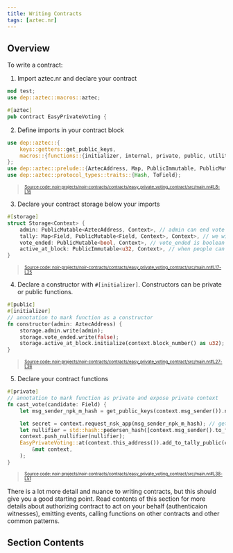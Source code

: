 ```yaml
---
title: Writing Contracts
tags: [aztec.nr]
---
```



## Overview

To write a contract:

1. Import aztec.nr and declare your contract

```rust
mod test;
use dep::aztec::macros::aztec;

#[aztec]
pub contract EasyPrivateVoting {
```

2. Define imports in your contract block

```rust title="imports" showLineNumbers
use dep::aztec::{
    keys::getters::get_public_keys,
    macros::{functions::{initializer, internal, private, public, utility}, storage::storage},
};
use dep::aztec::prelude::{AztecAddress, Map, PublicImmutable, PublicMutable};
use dep::aztec::protocol_types::traits::{Hash, ToField};
```

> <sup>
>   <sub>
>     <a
>       href="https://github.com/AztecProtocol/aztec-packages/blob/v0.84.0-alpha-testnet.1/noir-projects/noir-contracts/contracts/easy_private_voting_contract/src/main.nr#L8-L16"
>       target="_blank"
>       rel="noopener noreferrer"
>     >
>       Source code:
>       noir-projects/noir-contracts/contracts/easy_private_voting_contract/src/main.nr#L8-L16
>     </a>
>   </sub>
> </sup>

3. Declare your contract storage below your imports

```rust title="storage_struct" showLineNumbers
#[storage]
struct Storage<Context> {
    admin: PublicMutable<AztecAddress, Context>, // admin can end vote
    tally: Map<Field, PublicMutable<Field, Context>, Context>, // we will store candidate as key and number of votes as value
    vote_ended: PublicMutable<bool, Context>, // vote_ended is boolean
    active_at_block: PublicImmutable<u32, Context>, // when people can start voting
}
```

> <sup>
>   <sub>
>     <a
>       href="https://github.com/AztecProtocol/aztec-packages/blob/v0.84.0-alpha-testnet.1/noir-projects/noir-contracts/contracts/easy_private_voting_contract/src/main.nr#L17-L25"
>       target="_blank"
>       rel="noopener noreferrer"
>     >
>       Source code:
>       noir-projects/noir-contracts/contracts/easy_private_voting_contract/src/main.nr#L17-L25
>     </a>
>   </sub>
> </sup>

4. Declare a constructor with `#[initializer]`. Constructors can be private or public functions.

```rust title="constructor" showLineNumbers
#[public]
#[initializer]
// annotation to mark function as a constructor
fn constructor(admin: AztecAddress) {
    storage.admin.write(admin);
    storage.vote_ended.write(false);
    storage.active_at_block.initialize(context.block_number() as u32);
}
```

> <sup>
>   <sub>
>     <a
>       href="https://github.com/AztecProtocol/aztec-packages/blob/v0.84.0-alpha-testnet.1/noir-projects/noir-contracts/contracts/easy_private_voting_contract/src/main.nr#L27-L36"
>       target="_blank"
>       rel="noopener noreferrer"
>     >
>       Source code:
>       noir-projects/noir-contracts/contracts/easy_private_voting_contract/src/main.nr#L27-L36
>     </a>
>   </sub>
> </sup>

5. Declare your contract functions

```rust title="cast_vote" showLineNumbers
#[private]
// annotation to mark function as private and expose private context
fn cast_vote(candidate: Field) {
    let msg_sender_npk_m_hash = get_public_keys(context.msg_sender()).npk_m.hash();

    let secret = context.request_nsk_app(msg_sender_npk_m_hash); // get secret key of caller of function
    let nullifier = std::hash::pedersen_hash([context.msg_sender().to_field(), secret]); // derive nullifier from sender and secret
    context.push_nullifier(nullifier);
    EasyPrivateVoting::at(context.this_address()).add_to_tally_public(candidate).enqueue(
        &mut context,
    );
}
```

> <sup>
>   <sub>
>     <a
>       href="https://github.com/AztecProtocol/aztec-packages/blob/v0.84.0-alpha-testnet.1/noir-projects/noir-contracts/contracts/easy_private_voting_contract/src/main.nr#L38-L51"
>       target="_blank"
>       rel="noopener noreferrer"
>     >
>       Source code:
>       noir-projects/noir-contracts/contracts/easy_private_voting_contract/src/main.nr#L38-L51
>     </a>
>   </sub>
> </sup>

There is a lot more detail and nuance to writing contracts, but this should give you a good starting point.
Read contents of this section for more details about authorizing contract to act on your behalf (authenticaion witnesses),
emitting events, calling functions on other contracts and other common patterns.

## Section Contents

<DocCardList />
